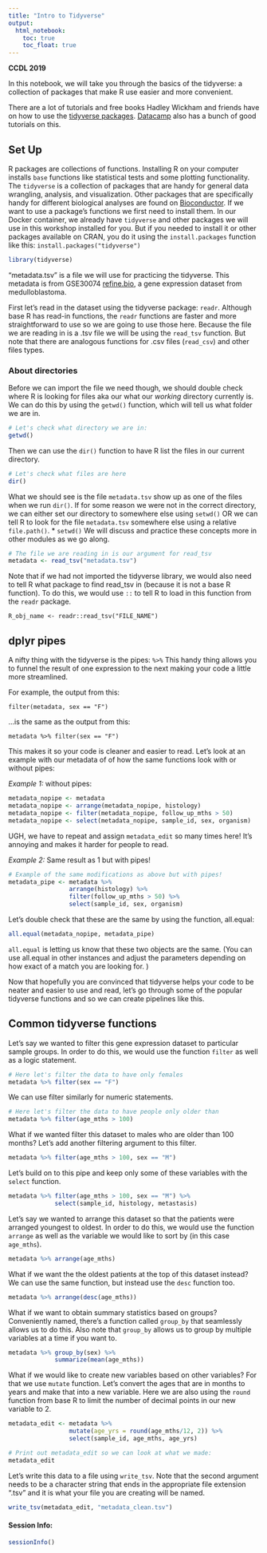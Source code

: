 ```yaml
---
title: "Intro to Tidyverse"
output:   
  html_notebook: 
    toc: true
    toc_float: true
---
```


**CCDL 2019**

In this notebook, we will take you through the basics of the tidyverse: 
a collection of packages that make R use easier and more convenient.  

There are a lot of tutorials and free books Hadley Wickham and friends have on 
how to use the [tidyverse packages](https://r4ds.had.co.nz/index.html). 
[Datacamp](https://www.datacamp.com/) also has a bunch of good tutorials on this. 

## Set Up

R packages are collections of functions. 
Installing R on your computer installs `base` functions like statistical tests 
and some plotting functionality.
The `tidyverse` is a collection of packages that are handy for general data 
wrangling, analysis, and visualization. 
Other packages that are specifically handy for different biological analyses are 
found on [Bioconductor](https://www.bioconductor.org/).
If we want to use a package's functions we first need to install them.
In our Docker container, we already have `tidyverse` and other packages we will
use in this workshop installed for you. 
But if you needed to install it or other packages available on CRAN, you 
do it using the `install.packages` function like this: `install.packages("tidyverse")`

```r
library(tidyverse)
```

"metadata.tsv" is a file we will use for practicing the tidyverse.
This metadata is from GSE30074 [refine.bio](https://www.refine.bio), a gene 
expression dataset from medulloblastoma.
  
First let's read in the dataset using the tidyverse package: `readr`.
Although base R has read-in functions, the `readr` functions are faster and more
straightforward to use so we are going to use those here. 
Because the file we are reading in is a .tsv file we will be using the 
`read_tsv` function. 
But note that there are analogous functions for .csv files (`read_csv`) and 
other files types.

### About directories

Before we can import the file we need though, we should double check where R is 
looking for files aka our what our *working* directory currently is. 
We can do this by using the `getwd()` function, which will tell us what folder
we are in. 

```r
# Let's check what directory we are in:
getwd()
```

Then we can use the `dir()` function to have R list the files in our current 
directory. 

```r
# Let's check what files are here
dir()
```

What we should see is the file `metadata.tsv` show up as one of the files when 
we run `dir()`.
If for some reason we were not in the correct directory, we can either set our
directory to somewhere else using `setwd()` OR we can tell R to look for the 
file `metadata.tsv` somewhere else using a relative `file.path()`.
* `setwd()` 
We will discuss and practice these concepts more in other modules as we go along.

```r
# The file we are reading in is our argument for read_tsv
metadata <- read_tsv("metadata.tsv")
```

Note that if we had not imported the tidyverse library, we would also need to 
tell R what package to find read_tsv in (because it is not a base R function).
To do this, we would use `::` to tell R to load in this function from the 
`readr` package. 

```
R_obj_name <- readr::read_tsv("FILE_NAME")
```

## dplyr pipes
A nifty thing with the tidyverse is the pipes: `%>%`
This handy thing allows you to funnel the result of one expression to the next
making your code a little more streamlined.

For example, the output from this:  

```
filter(metadata, sex == "F")
```  
...is the same as the output from this:  
```
metadata %>% filter(sex == "F")
```  
  
This makes it so your code is cleaner and easier to read. 
Let's look at an example with our metadata of of how the same 
functions look with or without pipes:

*Example 1:* without pipes: 

```r
metadata_nopipe <- metadata
metadata_nopipe <- arrange(metadata_nopipe, histology)
metadata_nopipe <- filter(metadata_nopipe, follow_up_mths > 50)
metadata_nopipe <- select(metadata_nopipe, sample_id, sex, organism)
```
  
UGH, we have to repeat and assign `metadata_edit` so many times here! 
It's annoying and makes it harder for people to read. 
  
*Example 2:* Same result as 1 but with pipes!

```r
# Example of the same modifications as above but with pipes!
metadata_pipe <- metadata %>%
                 arrange(histology) %>%
                 filter(follow_up_mths > 50) %>%
                 select(sample_id, sex, organism)
```

Let's double check that these are the same by using the function, all.equal: 

```r
all.equal(metadata_nopipe, metadata_pipe)
```

`all.equal` is letting us know that these two objects are the same. 
(You can use all.equal in other instances and adjust the parameters depending on
how exact of a match you are looking for. )

Now that hopefully you are convinced that tidyverse helps your code to be neater and
easier to use and read, let's go through some of the popular tidyverse functions
and so we can create pipelines like this. 

## Common tidyverse functions

Let's say we wanted to filter this gene expression dataset to particular sample
groups.
In order to do this, we would use the function `filter` as well as a logic statement.

```r
# Here let's filter the data to have only females
metadata %>% filter(sex == "F")
```

We can use filter similarly for numeric statements.  

```r
# Here let's filter the data to have people only older than 
metadata %>% filter(age_mths > 100)
```

What if we wanted filter this dataset to males who are older than 100 months? 
Let's add another filtering argument to this filter.

```r
metadata %>% filter(age_mths > 100, sex == "M")
```

Let's build on to this pipe and keep only some of these variables with the 
`select` function. 

```r
metadata %>% filter(age_mths > 100, sex == "M") %>%
             select(sample_id, histology, metastasis)
```

Let's say we wanted to arrange this dataset so that the patients were arranged
youngest to oldest.
In order to do this, we would use the function `arrange` as well as the variable
we would like to sort by (in this case `age_mths`).

```r
metadata %>% arrange(age_mths) 
```

What if we want the the oldest patients at the top of this dataset instead? 
We can use the same function, but instead use the `desc` function too. 

```r
metadata %>% arrange(desc(age_mths))
``` 

What if we want to obtain summary statistics based on groups? 
Conveniently named, there's a function called `group_by` that seamlessly allows
us to do this. 
Also note that `group_by` allows us to group by multiple variables at a time if 
you want to.

```r
metadata %>% group_by(sex) %>% 
             summarize(mean(age_mths))
```

What if we would like to create new variables based on other variables? 
For that we use `mutate` function. 
Let's convert the ages that are in months to years and make that into a new variable.
Here we are also using the `round` function from base R to limit the number of 
decimal points in our new variable to 2.

```r
metadata_edit <- metadata %>% 
                 mutate(age_yrs = round(age_mths/12, 2)) %>%
                 select(sample_id, age_mths, age_yrs)

# Print out metadata_edit so we can look at what we made:
metadata_edit
```

Let's write this data to a file using `write_tsv`. Note that the second argument 
needs to be a character string that ends in the appropriate file extension ".tsv"
and it is what your file you are creating will be named. 

```r
write_tsv(metadata_edit, "metadata_clean.tsv")
```

#### Session Info: 

```r
sessionInfo()
```
